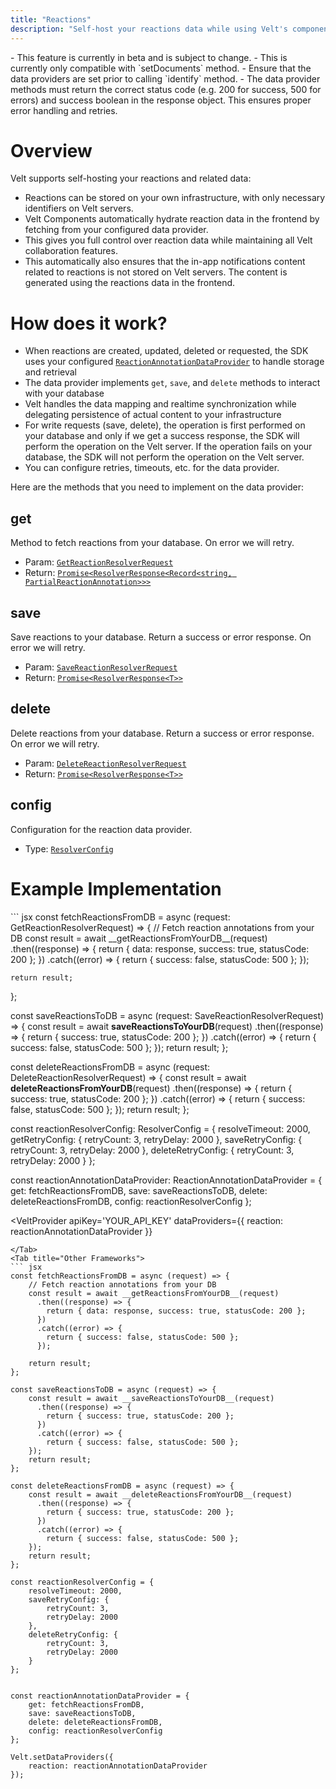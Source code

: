 ```yaml
---
title: "Reactions"
description: "Self-host your reactions data while using Velt's components. Keep reaction storage on your infrastructure with minimal metadata stored on Velt servers."
---
```


<Warning>
  - This feature is currently in beta and is subject to change.
  - This is currently only compatible with `setDocuments` method.
  - Ensure that the data providers are set prior to calling `identify` method.
  - The data provider methods must return the correct status code (e.g. 200 for success, 500 for errors) and success boolean in the response object. This ensures proper error handling and retries.
</Warning>

# Overview
Velt supports self-hosting your reactions and related data:

- Reactions can be stored on your own infrastructure, with only necessary identifiers on Velt servers.
- Velt Components automatically hydrate reaction data in the frontend by fetching from your configured data provider.
- This gives you full control over reaction data while maintaining all Velt collaboration features.
- This automatically also ensures that the in-app notifications content related to reactions is not stored on Velt servers. The content is generated using the reactions data in the frontend.

# How does it work?
- When reactions are created, updated, deleted or requested, the SDK uses your configured [`ReactionAnnotationDataProvider`](/api-reference/sdk/models/data-models#reactionannotationdataprovider) to handle storage and retrieval
- The data provider implements `get`, `save`, and `delete` methods to interact with your database
- Velt handles the data mapping and realtime synchronization while delegating persistence of actual content to your infrastructure
- For write requests (save, delete), the operation is first performed on your database and only if we get a success response, the SDK will perform the operation on the Velt server. If the operation fails on your database, the SDK will not perform the operation on the Velt server.
- You can configure retries, timeouts, etc. for the data provider.


Here are the methods that you need to implement on the data provider:
## get
Method to fetch reactions from your database. On error we will retry.
- Param: [`GetReactionResolverRequest`](/api-reference/sdk/models/data-models#getreactionresolverrequest)
- Return: [`Promise<ResolverResponse<Record<string, PartialReactionAnnotation>>>`](/api-reference/sdk/models/data-models#resolverresponse)

## save
Save reactions to your database. Return a success or error response. On error we will retry.
- Param: [`SaveReactionResolverRequest`](/api-reference/sdk/models/data-models#savereactionresolverrequest)
- Return: [`Promise<ResolverResponse<T>>`](/api-reference/sdk/models/data-models#resolverresponse)

## delete
Delete reactions from your database. Return a success or error response. On error we will retry.
- Param: [`DeleteReactionResolverRequest`](/api-reference/sdk/models/data-models#deletereactionresolverrequest)
- Return: [`Promise<ResolverResponse<T>>`](/api-reference/sdk/models/data-models#resolverresponse)

## config
Configuration for the reaction data provider.
- Type: [`ResolverConfig`](/api-reference/sdk/models/data-models#resolverconfig)

# Example Implementation

<Tabs>
<Tab title="React / Next.js">
``` jsx
const fetchReactionsFromDB = async (request: GetReactionResolverRequest) => {
    // Fetch reaction annotations from your DB
    const result = await __getReactionsFromYourDB__(request)
      .then((response) => {
        return { data: response, success: true, statusCode: 200 };
      })
      .catch((error) => {
        return { success: false, statusCode: 500 };
      });

    return result;
};

const saveReactionsToDB = async (request: SaveReactionResolverRequest) => {
    const result = await __saveReactionsToYourDB__(request)
      .then((response) => {
        return { success: true, statusCode: 200 };
      })
      .catch((error) => {
        return { success: false, statusCode: 500 };
    });
    return result;
};

const deleteReactionsFromDB = async (request: DeleteReactionResolverRequest) => {
    const result = await __deleteReactionsFromYourDB__(request)
      .then((response) => {
        return { success: true, statusCode: 200 };
      })
      .catch((error) => {
        return { success: false, statusCode: 500 };
    });
    return result;
};

const reactionResolverConfig: ResolverConfig = {
    resolveTimeout: 2000,
    getRetryConfig: {
        retryCount: 3,
        retryDelay: 2000
    },
    saveRetryConfig: {
        retryCount: 3,
        retryDelay: 2000
    },
    deleteRetryConfig: {
        retryCount: 3,
        retryDelay: 2000
    }
};


const reactionAnnotationDataProvider: ReactionAnnotationDataProvider = {
    get: fetchReactionsFromDB,
    save: saveReactionsToDB,
    delete: deleteReactionsFromDB,
    config: reactionResolverConfig
};

<VeltProvider 
    apiKey='YOUR_API_KEY'
    dataProviders={{
        reaction: reactionAnnotationDataProvider
    }}
>
</VeltProvider>

```
</Tab>
<Tab title="Other Frameworks">
``` jsx
const fetchReactionsFromDB = async (request) => {
    // Fetch reaction annotations from your DB
    const result = await __getReactionsFromYourDB__(request)
      .then((response) => {
        return { data: response, success: true, statusCode: 200 };
      })
      .catch((error) => {
        return { success: false, statusCode: 500 };
      });

    return result;
};

const saveReactionsToDB = async (request) => {
    const result = await __saveReactionsToYourDB__(request)
      .then((response) => {
        return { success: true, statusCode: 200 };
      })
      .catch((error) => {
        return { success: false, statusCode: 500 };
    });
    return result;
};

const deleteReactionsFromDB = async (request) => {
    const result = await __deleteReactionsFromYourDB__(request)
      .then((response) => {
        return { success: true, statusCode: 200 };
      })
      .catch((error) => {
        return { success: false, statusCode: 500 };
    });
    return result;
};

const reactionResolverConfig = {
    resolveTimeout: 2000,
    saveRetryConfig: {
        retryCount: 3,
        retryDelay: 2000
    },
    deleteRetryConfig: {
        retryCount: 3,
        retryDelay: 2000
    }
};


const reactionAnnotationDataProvider = {
    get: fetchReactionsFromDB,
    save: saveReactionsToDB,
    delete: deleteReactionsFromDB,
    config: reactionResolverConfig
};

Velt.setDataProviders({
    reaction: reactionAnnotationDataProvider
});

```

</Tab>
</Tabs>